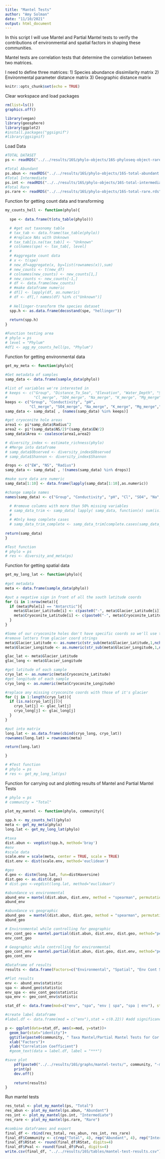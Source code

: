 ```yaml
---
title: "Mantel Tests"
author: "Amy Solman"
date: "11/10/2021"
output: html_document
---
```


In this script I will use Mantel and Partial Mantel tests to verify the contributions of environmental and spatial factors in shaping these communities.

Mantel tests are correlation tests that determine the correlation between two matrices.

I need to define three matrices:
1) Species abundance dissimilarity matrix
2) Environmental parameter distance matrix
3) Geographic distance matrix
```r
knitr::opts_chunk$set(echo = TRUE)
```

Clear workspace and load packages
```r
rm(list=ls())
graphics.off()

library(vegan)
library(geosphere)
library(ggplot2)
#install.packages("ggsignif")
#library(ggsignif)
```

Load Data
```r
#TOTAL DATASET
ps <- readRDS("../../results/16S/phylo-objects/16S-phyloseq-object-rarefied-decontam.rds")

#Total Abundant
ps.abun <- readRDS("../../results/16S/phylo-objects/16S-total-abundant.rds")
#Total Intermediate
ps.int <- readRDS("../../results/16S/phylo-objects/16S-total-intermediate.rds")
#Total Rare
ps.rare <- readRDS("../../results/16S/phylo-objects/16S-total-rare.rds")
```


Function for getting count data and transforming 
```r
my_counts_hell <- function(phylo){
  
  spe <- data.frame(t(otu_table(phylo)))

  # #get out taxonomy table
  # tax_tab <- data.frame(tax_table(phylo))
  # #replace NAs with Unknown
  # tax_tab[is.na(tax_tab)] <- "Unknown"
  # colnames(spe) <- tax_tab[, level]
  # 
  # #aggregate count data
  # x <- t(spe)
  # new_df=aggregate(x, by=list(rownames(x)),sum)
  # new_counts <- t(new_df)
  # colnames(new_counts) <- new_counts[1,]
  # new_counts <- new_counts[-1,]
  # df <- data.frame(new_counts)
  # #make dataframe numeric
  # df[] <- lapply(df, as.numeric)
  # df <- df[,! names(df) %in% c("Unknown")]
  
  # Hellinger-transform the species dataset
  spp.h <- as.data.frame(decostand(spe, "hellinger"))
  
  return(spp.h)
}

#Function testing area
# phylo = ps
# level = "Phylum"
#df1 <- agg_my_counts_hell(ps, "Phylum")
```

Function for getting environmental data
```r
get_my_meta <- function(phylo){
  
#Get metadata of samples
samp_data <- data.frame(sample_data(phylo))

#list of variables we're interested in 
# keeps <- c("Group", "Distance_To_Sea", "Elevation", "Water_Depth", "Sediment_Depth", "Total_Depth","Conductivity", "pH", "DOC_mgL.1",
#            "Cl_merge", "SO4_merge", "Na_merge", "K_merge", "Mg_merge","Ca_merge", "HCO3_merge", "Radius", "EW", "NS")
keeps <- c("Group", "Conductivity", "pH",
           "Cl_merge", "SO4_merge", "Na_merge", "K_merge", "Mg_merge","Ca_merge", "Radius", "EW", "NS")
samp_data <- samp_data[ , (names(samp_data) %in% keeps)]

#get cryoconite hole areas
area1 <- pi*samp_data$Radius^2
area2 <- pi*(samp_data$NS/2)*(samp_data$EW/2)
samp_data$Area <- coalesce(area1,area2)

# diversity_index <- estimate_richness(phylo)
# #Merge into datafrome
# samp_data$Observed <- diversity_index$Observed
# samp_data$Shannon <- diversity_index$Shannon

drops <- c("EW", "NS", "Radius")
samp_data <- samp_data[ , !(names(samp_data) %in% drops)]

#make sure data are numeric
samp_data[1:10] <- data.frame(lapply(samp_data[1:10],as.numeric))

#change sample names 
names(samp_data) <- c("Group", "Conductivity", "pH", "Cl", "SO4", "Na", "K", "Mg","Ca", "Area")

  # #remove columns with more than 50% missing variables
  # samp_data_trim <- samp_data[ lapply( samp_data, function(x) sum(is.na(x)) / length(x) ) < 0.5 ]
  # 
  # #Only keep complete cases
  # samp_data_trim_complete <- samp_data_trim[complete.cases(samp_data_trim),]
  
return(samp_data)
}

#Test function
# phylo = ps
# res <- diversity_and_meta(ps)
```

Function for getting spatial data
```r
get_my_long_lat <- function(phylo){
  
#get metadata
meta <- data.frame(sample_data(phylo))

#put a negative sign in front of all the south latitude coords
for (i in 1:nrow(meta)){
  if (meta$Pole[i] == "Antarctic"){
    meta$Glacier_Latitude[i] <- c(paste0("-", meta$Glacier_Latitude[i]))
    meta$Cryoconite_Latitude[i] <- c(paste0("-", meta$Cryoconite_Latitude[i]))
  }
}

#Some of our cryoconite holes don't have specific coords so we'll use the glacier coordinates
#remove letters from glacier coord strings
meta$Glacier_Latitude <- as.numeric(str_sub(meta$Glacier_Latitude,1,nchar(meta$Glacier_Latitude)-1))
meta$Glacier_Longitude <- as.numeric(str_sub(meta$Glacier_Longitude,1,nchar(meta$Glacier_Longitude)-1))

glac_lat <- meta$Glacier_Latitude
glac_long <- meta$Glacier_Longitude

#get latitude of each sample
cryo_lat <- as.numeric(meta$Cryoconite_Latitude)
#get longitude of each sample
cryo_long <- as.numeric(meta$Cryoconite_Longitude)

#replace any missing cryoconite coords with those of it's glacier
for (j in 1:length(cryo_lat)){
  if (is.na(cryo_lat[j])){
    cryo_lat[j] <- glac_lat[j]
    cryo_long[j] <- glac_long[j]
  }
}

#put into matrix
long.lat <- as.data.frame(cbind(cryo_long, cryo_lat))
rownames(long.lat) = rownames(meta)

return(long.lat)

}

# #Test function
# phylo = ps
# res <- get_my_long_lat(ps)
```

Function for carrying out and plotting results of Mantel and Partial Mantel Tests
```r
# phylo = ps
# community = "Total"

plot_my_mantel <- function(phylo, community){
  
spp.h <- my_counts_hell(phylo)
meta <- get_my_meta(phylo)
long.lat <- get_my_long_lat(phylo)

#taxa
dist.abun <- vegdist(spp.h, method='bray')
#env
#scale data 
scale.env = scale(meta, center = TRUE, scale = TRUE)
dist.env <- dist(scale.env, method='euclidean')

#geo
d.geo <- distm(long.lat, fun=distHaversine)
dist.geo <- as.dist(d.geo)
# dist.geo <-vegdist(long.lat, method="euclidean")

#abundance vs environmental 
abund_env = mantel(dist.abun, dist.env, method = "spearman", permutations = 9999, na.rm = TRUE)
abund_env

#abundance vs geographic 
abund_geo  = mantel(dist.abun, dist.geo, method = "spearman", permutations = 9999, na.rm = TRUE)
abund_geo

# Environmental while controlling for geographic
env_cont_geo = mantel.partial(dist.abun, dist.env, dist.geo, method="pearson", permutations=9999)
env_cont_geo

# Geographic while controlling for environmental
geo_cont_env = mantel.partial(dist.abun, dist.geo, dist.env, method="pearson", permutations=9999)
geo_cont_env

#Dataframe of results
results <- data.frame(Factors=c("Environmental", "Spatial", "Env Cont Spatial", "Spatial Cont Env"), RStat=c(abund_env$statistic, abund_geo$statistic, env_cont_geo$statistic, geo_cont_env$statistic), Pval=c(abund_env$signif, abund_geo$signif, env_cont_geo$signif, geo_cont_env$signif))

#Plot results 
env <- abund_env$statistic
spa <- abund_geo$statistic
env_spa <- env_cont_geo$statistic
spa_env <- geo_cont_env$statistic

stat_df <- data.frame(mod=c("env", "spa", "env | spa", "spa | env"), stat=c(env, spa, env_spa, spa_env))

#create label dataframe
#label.df <- data.frame(mod = c("env"),stat = c(0.22)) #add significance labels if necessary

p <- ggplot(data=stat_df, aes(x=mod, y=stat))+
  geom_bar(stat="identity")+
  ggtitle(paste0(community, " Taxa Mantel/Partial Mantel Tests for Cor with Enviro/Spatial Factors"))+
  xlab("Factors")+
  ylab("Correlation Coefficient")
  #geom_text(data = label.df, label = "***")

#save plot
    pdf(paste0("../../results/16S/graphs/mantel-tests/", community, "-mantel-partial-mantel-test.pdf"))
    print(p)
    dev.off()
  
    return(results)
}


```

Run mantel tests
```r
res_total <- plot_my_mantel(ps, "Total")
res_abun <- plot_my_mantel(ps.abun, "Abundant")
res_int <- plot_my_mantel(ps.int, "Intermediate")
res_rare <- plot_my_mantel(ps.rare, "Rare")

#combine dataframes and export 
final_df <- rbind(res_total, res_abun, res_int, res_rare)
final_df$Community <- c(rep("Total", 4), rep("Abundant", 4), rep("Intermediate", 4), rep("Rare", 4))
final_df$RStat <- round(final_df$RStat, digits=4)
final_df$Pval <- round(final_df$Pval, digits=4)
write.csv(final_df, "../../results/16S/tables/mantel-test-results.csv")
```

